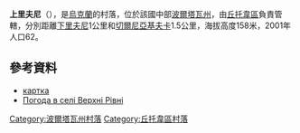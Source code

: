 {{coord|49|46|14|N|35|10|58|E|scale:100000_region:UA|display=title}}

'''上里夫尼'''（{{lang-uk|Верхні Рівні}}），是[[烏克蘭|烏克蘭]]的村落，位於該國中部[[波爾塔瓦州|波爾塔瓦州]]，由[[丘托韋區|丘托韋區]]負責管轄，分別距離[[下里夫尼|下里夫尼]]1公里和[[切爾尼亞基夫卡|切爾尼亞基夫卡]]1.5公里，海拔高度158米，2001年人口62。

==參考資料==
*[http://gska2.rada.gov.ua/pls/z7502/A005?rdat1=09.11.2007&rf7571=26922 картка]{{dead link|date=2017年11月 |bot=InternetArchiveBot |fix-attempted=yes }}
* [http://weather.in.ua/ua/poltavskaja/3219 Погода в селі Верхні Рівні]{{Wayback|url=http://weather.in.ua/ua/poltavskaja/3219 |date=20181212070948 }}

{{DEFAULTSORT:Верхні Рівні}}
[[Category:波爾塔瓦州村落|Category:波爾塔瓦州村落]]
[[Category:丘托韋區村落|Category:丘托韋區村落]]


{{Poltava-geo-stub}}